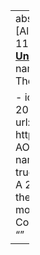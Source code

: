 ---
abstract: An intro dataviz workshop for SCCWRP 
all_day: false
authors: [Allison Horst and Julia Lowndes]
date: "2020-02-20"
# date_end: "2019-11-14"
event: 
event_url: 
featured: false
# image: 
#   caption: 'Image credit: # [**Unsplash**](https://unsplash.com/photos/bzdhc5b3Bxs)'
#   focal_point: Right
links:
# - icon: twitter
#   icon_pack: fab
#   name: Follow
#   url: https://twitter.com/allison_horst
# location: Source Themes HQ

- icon: book
  icon_pack: fas
  name: eBook
  url: https://rstudio-conf-2020.github.io/r-for-excel/
- icon: slideshare
  icon_pack: fab
  name: Slides
  url: https://docs.google.com/presentation/d/1w9cVzEsdbyZ6vay4UnoTvTWd9t-AO_x06HoVzgAiSFE/edit?usp=sharing
- icon: github-square
  icon_pack: fab
  name: GitHub
  url: https://github.com/rstudio-conf-2020/r-for-excel
math: true
# projects:
# - internal-project
publishDate: "2020-02-20"
summary: A 2-day workshop to get Excel users and R beginners up-and-running with the basic tools, reproducible workflows and supportive communities for the modern R user.
tags: []
title: R for Excel Users Workshop at RStudio Conference 2020
# url_code: ""
# url_website: ""
# url_slides: ""
# url_video: ""
---